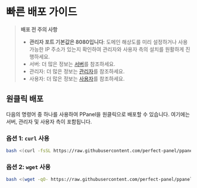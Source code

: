 # 빠른 배포 가이드

> **배포 전 주의 사항**
>
> - **관리자 포트 기본값은 8080입니다**: 도메인 해상도를 미리 설정하거나 사용 가능한 IP 주소가 있는지 확인하여 관리자와 사용자 측의 설치를 원활하게 진행하세요.
> - 서버: 더 많은 정보는 [서버](/ko-KR/docs/server/config)를 참조하세요.
> - 관리자: 더 많은 정보는 [관리자](/ko-KR/docs/admin/config)를 참조하세요.
> - 사용자: 더 많은 정보는 [사용자](/ko-KR/docs/user/config)를 참조하세요.

## 원클릭 배포

다음의 명령어 중 하나를 사용하여 PPanel을 원클릭으로 배포할 수 있습니다. 여기에는 서버, 관리자 및 사용자 측이 포함됩니다.

### 옵션 1: `curl` 사용

```bash
bash <(curl -fsSL https://raw.githubusercontent.com/perfect-panel/ppanel-script/refs/heads/main/install.sh)
```

### 옵션 2: `wget` 사용

```bash
bash <(wget -qO- https://raw.githubusercontent.com/perfect-panel/ppanel-script/refs/heads/main/install.sh)
```


<Giscus />
